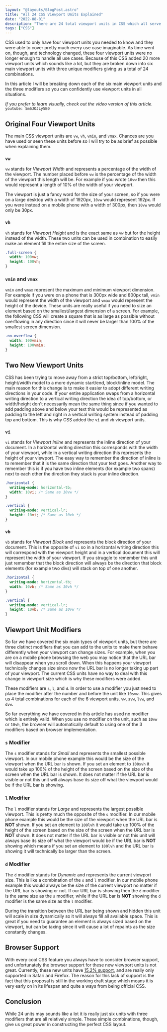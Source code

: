 ```yaml
---
layout: "@layouts/BlogPost.astro"
title: "All 24 CSS Viewport Units Explained"
date: "2022-08-01"
description: "There are 24 total viewport units in CSS which all serve a specific purpose and my goal in this article is to explain each unit to you."
tags: ["CSS"]
---
```


CSS used to only have four viewport units you needed to know and they were able to cover pretty much every use case imaginable. As time went on, though, and technology changed, these four viewport units were no longer enough to handle all use cases. Because of this CSS added 20 more viewport units which sounds like a lot, but they are broken down into six main viewport units with three unique modifiers giving us a total of 24 combinations.

In this article I will be breaking down each of the six main viewport units and the three modifiers so you can confidently use viewport units in all situations.

_If you prefer to learn visually, check out the video version of this article._
`youtube: 5m6JOJLy5B0`

## Original Four Viewport Units

The main CSS viewport units are `vw`, `vh`, `vmin`, and `vmax`. Chances are you have used or seen these units before so I will try to be as brief as possible when explaining them.

### `vw`

`vw` stands for _Viewport Width_ and represents a percentage of the width of the viewport. The number placed before `vw` is the percentage of the width of the viewport this length will be. For example if you wrote `10vw` then this would represent a length of 10% of the width of your viewport.

The viewport is just a fancy word for the size of your screen, so if you were on a large desktop with a width of 1920px, `10vw` would represent 192px. If you were instead on a mobile phone with a width of 300px, then `10vw` would only be 30px.

### `vh`

`vh` stands for _Viewport Height_ and is the exact same as `vw` but for the height instead of the width. These two units can be used in combination to easily make an element fill the entire size of the screen.

```css
.full-screen {
  width: 100vw;
  height: 100vh;
}
```

### `vmin` and `vmax`

`vmin` and `vmax` represent the maximum and minimum viewport dimension. For example if you were on a phone that is 300px wide and 800px tall, `vmin` would represent the width of the viewport and `vmax` would represent the height of the device. These units are really useful if you need to size an element based on the smallest/largest dimension of a screen. For example, the following CSS will create a square that is as large as possible without overflowing in any direction since it will never be larger than 100% of the smallest screen dimension.

```css
.no-overflow {
  width: 100vmin;
  height: 100vmin;
}
```

## Two New Viewport Units

CSS has been trying to move away from a strict top/bottom, left/right, height/width model to a more dynamic start/end, block/inline model. The main reason for this change is to make it easier to adopt different writing directions in your code. If your entire application swaps from a horizontal writing direction to a vertical writing direction the idea of top/bottom, or width/height don't necessarily mean the same thing since if you wanted to add padding above and below your text this would be represented as padding to the left and right in a vertical writing system instead of padding top and bottom. This is why CSS added the `vi` and `vb` viewport units.

### `vi`

`vi` stands for _Viewport Inline_ and represents the inline direction of your document. In a horizontal writing direction this corresponds with the width of your viewport, while in a vertical writing direction this represents the height of your viewport. The easy way to remember the direction of inline is to remember that it is the same direction that your text goes. Another way to remember this is if you have two inline elements (for example two spans) next to each other the direction they stack is your inline direction.

```css
.horizontal {
  writing-mode: horizontal-tb;
  width: 10vi; /* Same as 10vw */
}

.vertical {
  writing-mode: vertical-lr;
  height: 10vi; /* Same as 10vh */
}
```

### `vb`

`vb` stands for _Viewport Block_ and represents the block direction of your document. This is the opposite of `vi` so in a horizontal writing direction this will correspond with the viewport height and in a vertical document this will represent the width of your viewport. If you struggle to remember this unit just remember that the block direction will always be the direction that block elements (for example two divs) will stack on top of one another.

```css
.horizontal {
  writing-mode: horizontal-tb;
  width: 10vb; /* Same as 10vh */
}

.vertical {
  writing-mode: vertical-lr;
  height: 10vb; /* Same as 10vw */
}
```

## Viewport Unit Modifiers

So far we have covered the six main types of viewport units, but there are three distinct modifiers that you can add to the units to make them behave differently when your viewport can change sizes. For example, when you are on a mobile phone browsing the web you may notice that the URL bar will disappear when you scroll down. When this happens your viewport technically changes size since now the URL bar is no longer taking up part of your viewport. The current CSS units have no way to deal with this change in viewport size which is why these modifiers were added.

These modifiers are `s`, `l`, and `d`. In order to use a modifier you just need to place the modifier after the number and before the unit like `10svw`. This gives us 4 total combinations for each of the 6 viewport units. `vw`, `svw`, `lvw`, and `dvw`.

So far everything we have covered in this article has used no modifier which is entirely valid. When you use no modifier on the unit, such as `10vw` or `10vh`, the browser will automatically default to using one of the 3 modifiers based on browser implementation.

### `s` Modifier

The `s` modifier stands for _Small_ and represents the smallest possible viewport. In our mobile phone example this would be the size of the viewport when the URL bar is shown. If you set an element to `100svh` it would take up 100% of the height of the screen based on the size of the screen when the URL bar is shown. It does not matter if the URL bar is visible or not this unit will always base its size off what the viewport would be if the URL bar is showing.

### `l` Modifier

The `l` modifier stands for _Large_ and represents the largest possible viewport. This is pretty much the opposite of the `s` modifier. In our mobile phone example this would be the size of the viewport when the URL bar is **NOT** shown. If you set an element to `100lvh` it would take up 100% of the height of the screen based on the size of the screen when the URL bar is **NOT** shown. It does not matter if the URL bar is visible or not this unit will always base its size off what the viewport would be if the URL bar is **NOT** showing which means if you set an element to `100lvh` and the URL bar is showing it will technically be larger than the screen.

### `d` Modifier

The `d` modifier stands for _Dynamic_ and represents the current viewport size. This is like a combination of the `s` and `l` modifier. In our mobile phone example this would always be the size of the current viewport no matter if the URL bar is showing or not. If our URL bar is showing then the `d` modifier is the same size as the `s` modifier, while if the URL bar is **NOT** showing the `d` modifier is the same size as the `l` modifier.

During the transition between the URL bar being shown and hidden this unit will scale in size dynamically so it will always fill all available space. This is great if you need to guarantee an element is always sized based on the viewport, but can be taxing since it will cause a lot of repaints as the size constantly changes.

## Browser Support

With every cool CSS feature you always have to consider browser support, and unfortunately the browser support for these new viewport units is not great. Currently, these new units have [15.2% support](https://caniuse.com/viewport-unit-variants), and are really only supported in Safari and Firefox. The reason for this lack of support is the fact that this proposal is still in the working draft stage which means it is very early on in its lifespan and quite a ways from being official CSS.

## Conclusion

While 24 units may sounds like a lot it is really just six units with three modifiers that are all relatively simple. These simple combinations, though, give us great power in constructing the perfect CSS layout.
